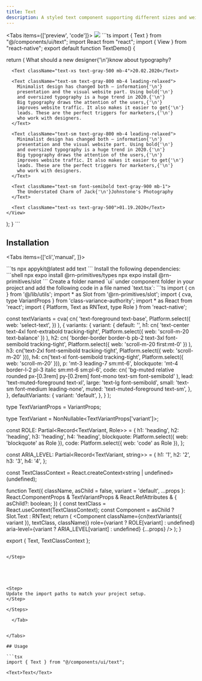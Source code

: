 ```yaml
---
title: Text
description: A styled text component supporting different sizes and weights. 
---
```


<Tabs items={['preview', 'code']}>
  <Tab value="preview">
    ![](./preview/text.png)
  </Tab>
  <Tab value="code">
    ```ts
   import { Text } from "@/components/ui/text";
import React from "react";
import { View } from "react-native";
export default function TextDemo() {

  return (
    <View className="flex-1  justify-center items-center p-6 bg-white">
      <Text className="text-2xl font-semibold leading-snug mb-2 text-black">
        What should a new designer{'\n'}know about typography?
      </Text>

      <Text className="text-xs text-gray-500 mb-4">20.02.2020</Text>

      <Text className="text-sm text-gray-800 mb-4 leading-relaxed">
        Minimalist design has changed both — information{'\n'}
        presentation and the visual website part. Using bold{'\n'}
        and oversized typography is a huge trend in 2020.{'\n'}
        Big typography draws the attention of the users,{'\n'}
        improves website traffic. It also makes it easier to get{'\n'}
        leads. These are the perfect triggers for marketers,{'\n'}
        who work with designers.
      </Text>

      <Text className="text-sm text-gray-800 mb-4 leading-relaxed">
        Minimalist design has changed both — information{'\n'}
        presentation and the visual website part. Using bold{'\n'}
        and oversized typography is a huge trend in 2020.{'\n'}
        Big typography draws the attention of the users,{'\n'}
        improves website traffic. It also makes it easier to get{'\n'}
        leads. These are the perfect triggers for marketers,{'\n'}
        who work with designers.
      </Text>

      <Text className="text-sm font-semibold text-gray-900 mb-1">
        The Understated Charm of Jack{'\n'}Johnstone's Photography
      </Text>

      <Text className="text-xs text-gray-500">01.19.2020</Text>
    </View>
  );
}
    ```
  </Tab>
</Tabs>

## Installation

<Tabs items={['cli','manual', ]}>
 
  <Tab value="cli">
  ```ts
npx appykit@latest add text
```
  </Tab>
  <Tab value="manual">
   
<Steps>

<Step>
Install the following dependencies:
```shell
npx expo install @rn-primitives/types
npx expo install @rn-primitives/slot
```

</Step>
<Step>
Create a folder named `ui` under component folder in your project and add the following code in a file named `text.tsx`:
```ts
import { cn } from '@/lib/utils';
import * as Slot from '@rn-primitives/slot';
import { cva, type VariantProps } from 'class-variance-authority';
import * as React from 'react';
import { Platform, Text as RNText, type Role } from 'react-native';
 
const textVariants = cva(
  cn(
    'text-foreground text-base',
    Platform.select({
      web: 'select-text',
    })
  ),
  {
    variants: {
      variant: {
        default: '',
        h1: cn(
          'text-center text-4xl font-extrabold tracking-tight',
          Platform.select({ web: 'scroll-m-20 text-balance' })
        ),
        h2: cn(
          'border-border border-b pb-2 text-3xl font-semibold tracking-tight',
          Platform.select({ web: 'scroll-m-20 first:mt-0' })
        ),
        h3: cn('text-2xl font-semibold tracking-tight', Platform.select({ web: 'scroll-m-20' })),
        h4: cn('text-xl font-semibold tracking-tight', Platform.select({ web: 'scroll-m-20' })),
        p: 'mt-3 leading-7 sm:mt-6',
        blockquote: 'mt-4 border-l-2 pl-3 italic sm:mt-6 sm:pl-6',
        code: cn(
          'bg-muted relative rounded px-[0.3rem] py-[0.2rem] font-mono text-sm font-semibold'
        ),
        lead: 'text-muted-foreground text-xl',
        large: 'text-lg font-semibold',
        small: 'text-sm font-medium leading-none',
        muted: 'text-muted-foreground text-sm',
      },
    },
    defaultVariants: {
      variant: 'default',
    },
  }
);
 
type TextVariantProps = VariantProps<typeof textVariants>;
 
type TextVariant = NonNullable<TextVariantProps['variant']>;
 
const ROLE: Partial<Record<TextVariant, Role>> = {
  h1: 'heading',
  h2: 'heading',
  h3: 'heading',
  h4: 'heading',
  blockquote: Platform.select({ web: 'blockquote' as Role }),
  code: Platform.select({ web: 'code' as Role }),
};
 
const ARIA_LEVEL: Partial<Record<TextVariant, string>> = {
  h1: '1',
  h2: '2',
  h3: '3',
  h4: '4',
};
 
const TextClassContext = React.createContext<string | undefined>(undefined);
 
function Text({
  className,
  asChild = false,
  variant = 'default',
  ...props
}: React.ComponentProps<typeof RNText> &
  TextVariantProps &
  React.RefAttributes<RNText> & {
    asChild?: boolean;
  }) {
  const textClass = React.useContext(TextClassContext);
  const Component = asChild ? Slot.Text : RNText;
  return (
    <Component
      className={cn(textVariants({ variant }), textClass, className)}
      role={variant ? ROLE[variant] : undefined}
      aria-level={variant ? ARIA_LEVEL[variant] : undefined}
      {...props}
    />
  );
}
 
export { Text, TextClassContext };

```

</Step>





<Step>
Update the import paths to match your project setup.
</Step>

</Steps>

  </Tab>


</Tabs>

## Usage

```tsx
import { Text } from "@/components/ui/text";
````

```tsx
<Text>Text</Text>
```
